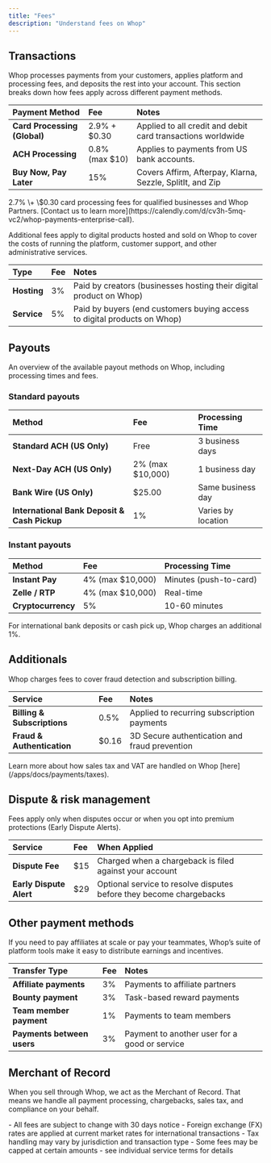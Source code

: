 ```yaml
---
title: "Fees"
description: "Understand fees on Whop"
---
```


## Transactions

Whop processes payments from your customers, applies platform and processing fees, and deposits the rest into your account. This section breaks down how fees apply across different payment methods.

| Payment Method               | Fee             | Notes                                                       |
| :--------------------------- | :-------------- | :---------------------------------------------------------- |
| **Card Processing (Global)** | 2.9% \+ \$0.30  | Applied to all credit and debit card transactions worldwide |
| **ACH Processing**           | 0.8% (max \$10) | Applies to payments from US bank accounts.                  |
| **Buy Now, Pay Later**       | 15%             | Covers Affirm, Afterpay, Klarna, Sezzle, SplitIt, and Zip   |

<Tip>
  2.7% \+ \$0.30 card processing fees for qualified businesses and Whop Partners. [Contact us to learn more](https://calendly.com/d/cv3h-5mq-vc2/whop-payments-enterprise-call).
</Tip>

Additional fees apply to digital products hosted and sold on Whop to cover the costs of running the platform, customer support, and other administrative services.

| Type        | Fee | Notes                                                                    |
| :---------- | :-- | :----------------------------------------------------------------------- |
| **Hosting** | 3%  | Paid by creators (businesses hosting their digital product on Whop)      |
| **Service** | 5%  | Paid by buyers (end customers buying access to digital products on Whop) |

## Payouts

An overview of the available payout methods on Whop, including processing times and fees.

### Standard payouts

| Method                                       | Fee               | Processing Time    |
| :------------------------------------------- | :---------------- | :----------------- |
| **Standard ACH (US Only)**                   | Free              | 3 business days    |
| **Next-Day ACH (US Only)**                   | 2% (max \$10,000) | 1 business day     |
| **Bank Wire (US Only)**                      | \$25.00           | Same business day  |
| **International Bank Deposit & Cash Pickup** | 1%                | Varies by location |

### Instant payouts

| Method             | Fee               | Processing Time        |
| :----------------- | :---------------- | :--------------------- |
| **Instant Pay**    | 4% (max \$10,000) | Minutes (push-to-card) |
| **Zelle / RTP**    | 4% (max \$10,000) | Real-time              |
| **Cryptocurrency** | 5%                | 10-60 minutes          |

<Tip>
  For international bank deposits or cash pick up, Whop charges an additional 1%.
</Tip>

## Additionals

Whop charges fees to cover fraud detection and subscription billing.

| Service                     | Fee    | Notes                                         |
| :-------------------------- | :----- | :-------------------------------------------- |
| **Billing & Subscriptions** | 0.5%   | Applied to recurring subscription payments    |
| **Fraud & Authentication**  | \$0.16 | 3D Secure authentication and fraud prevention |

<Tip>
  Learn more about how sales tax and VAT are handled on Whop [here](/apps/docs/payments/taxes).
</Tip>

## Dispute & risk management

Fees apply only when disputes occur or when you opt into premium protections (Early Dispute Alerts).

| Service                 | Fee  | When Applied                                                        |
| :---------------------- | :--- | :------------------------------------------------------------------ |
| **Dispute Fee**         | \$15 | Charged when a chargeback is filed against your account             |
| **Early Dispute Alert** | \$29 | Optional service to resolve disputes before they become chargebacks |

## Other payment methods

If you need to pay affiliates at scale or pay your teammates, Whop’s suite of platform tools make it easy to distribute earnings and incentives.

| Transfer Type              | Fee | Notes                                         |
| :------------------------- | :-- | :-------------------------------------------- |
| **Affiliate payments**     | 3%  | Payments to affiliate partners                |
| **Bounty payment**         | 3%  | Task-based reward payments                    |
| **Team member payment**    | 1%  | Payments to team members                      |
| **Payments between users** | 3%  | Payment to another user for a good or service |

## Merchant of Record

When you sell through Whop, we act as the Merchant of Record. That means we handle all payment processing, chargebacks, sales tax, and compliance on your behalf.

<Note>
  - All fees are subject to change with 30 days notice
  - Foreign exchange (FX) rates are applied at current market rates for international transactions
  - Tax handling may vary by jurisdiction and transaction type
  - Some fees may be capped at certain amounts - see individual service terms for details
</Note>